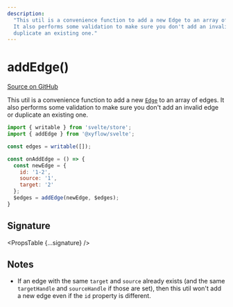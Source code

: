 ```yaml
---
description:
  "This util is a convenience function to add a new Edge to an array of edges.
  It also performs some validation to make sure you don't add an invalid edge or
  duplicate an existing one."
---
```



# addEdge()

[Source on GitHub](https://github.com/xyflow/xyflow/blob/v11/packages/core/src/utils/graph.ts/#L73)

This util is a convenience function to add a new [`Edge`](/api-reference/types/edge) to an
array of edges. It also performs some validation to make sure you don't add an
invalid edge or duplicate an existing one.

```js
import { writable } from 'svelte/store';
import { addEdge } from '@xyflow/svelte';

const edges = writable([]);

const onAddEdge = () => {
  const newEdge = {
    id: '1-2',
    source: '1',
    target: '2'
  };
  $edges = addEdge(newEdge, $edges);
}
```

## Signature

<PropsTable {...signature} />

## Notes

- If an edge with the same `target` and `source` already exists (and the same
  `targetHandle` and `sourceHandle` if those are set), then this util won't add
  a new edge even if the `id` property is different.
